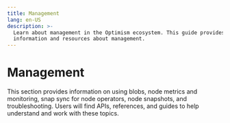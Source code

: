 ```yaml
---
title: Management
lang: en-US
description: >-
  Learn about management in the Optimism ecosystem. This guide provides detailed
  information and resources about management.
---
```



# Management

This section provides information on using blobs, node metrics and monitoring, snap sync for node operators, node snapshots, and troubleshooting. Users will find APIs, references, and guides to help understand and work with these topics.

<Cards>
  <Card title="Using blobs" href="/builders/node-operators/management/blobs" />

  <Card title="Node metrics and monitoring" href="/builders/node-operators/management/metrics" />

  <Card title="Using snap sync for node operators" href="/builders/node-operators/management/snap-sync" />

  <Card title="Node snapshots" href="/builders/node-operators/management/snapshots" />

  <Card title="Node troubleshooting" href="/builders/node-operators/management/troubleshooting" />
</Cards>
